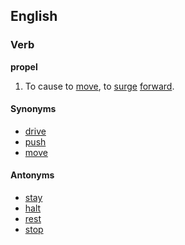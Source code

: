 ==English==
===Verb===
'''propel'''

#To cause to [[move]], to [[surge]] [[forward]].

====Synonyms====
*[[drive]]
*[[push]]
*[[move]]

====Antonyms====
*[[stay]]
*[[halt]]
*[[rest]]
*[[stop]]